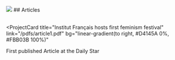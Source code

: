 
<div className="centerContainer centeredContainer">
  <img className="applicationIcon" src="application.png"  />
  ## Articles
</div>
<br className="mobileBreak" /> 

<ProjectCard
  title="Institut Français hosts first feminism festival"
  link="/pdfs/article1.pdf"
  bg="linear-gradient(to right, #D4145A 0%, #FBB03B 100%)"
>
  First published Article at the Daily Star
</ProjectCard>
